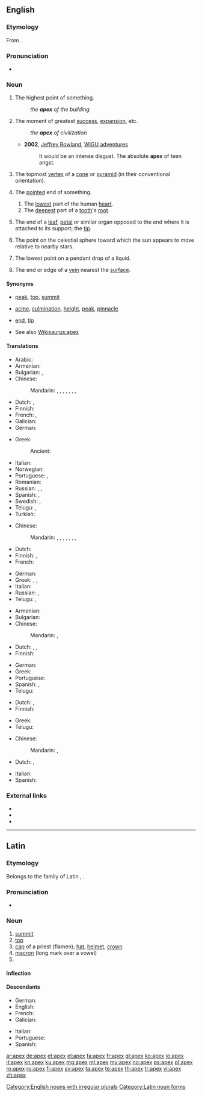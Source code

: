 {{also|Apex|APEX|ápex}}
==English==
{{wikipedia|dab=apex|lang=en}}

===Etymology===
From {{etyl|la|en}} {{term|lang=la|apex||point, tip, summit}}.

===Pronunciation===
* {{a|UK|US}} {{IPA|/ˈeɪ.pɛks/}}

===Noun===
{{en-noun|apices|apexes}}

# The highest point of something.
#: ''the '''apex''' of the building''
# {{context|figuratively|lang=en}} The moment of greatest [[success]], [[expansion]], etc.
#: ''the '''apex''' of civilization''
#* '''2002''', [[w:Jeffrey Rowland|Jeffrey Rowland]], [http://jjrowland.com/wigu/20020327.html WIGU adventures]
#*: It would be an intense disgust.  The absolute '''apex''' of teen angst.
# {{context|geometry|lang=en}} The topmost [[vertex]] of a [[cone]] or [[pyramid]] (in their conventional orientation).
# {{context|chiefly|anatomy|lang=en}} The [[pointed]] end of something.
## The [[low]]est part of the human [[heart]].
## The [[deep]]est part of a [[tooth]]'s [[root]].
# {{context|botany|lang=en}} The end of a [[leaf]], [[petal]] or similar organ opposed to the end where it is attached to its support; the [[tip]].
# {{context|astronomy|lang=en}} The point on the celestial sphere toward which the sun appears to move relative to nearby stars.
# {{context|physics|lang=en}} The lowest point on a pendant drop of a liquid.
# {{context|mining|US|lang=en}} The end or edge of a [[vein]] nearest the [[surface]].<!--Webster 1913-->

====Synonyms====
* {{sense|highest point}} [[peak]], [[top]], [[summit]]
* {{sense|moment of greatest success, expansion, etc}} [[acme]], [[culmination]], [[height]], [[peak]], [[pinnacle]]
* {{sense|pointed end}} [[end]], [[tip]]
* See also [[Wikisaurus:apex]]

====Translations====
{{trans-top|highest point}}
* Arabic: {{t|ar|ذروة}}
* Armenian: {{t|hy|գագաթ|tr=gagat’}}
* Bulgarian: {{t+|bg|връх}},  {{t|bg|връхна точка}}
* Chinese:
*: Mandarin: {{t+|cmn|頂|sc=Hani}}, {{t+|cmn|顶|tr=dǐng|sc=Hani}}, {{t+|cmn|尖|tr=jiān|sc=Hani}}, {{t|cmn|頂點|sc=Hani}}, {{t+|cmn|顶点|tr=dǐngdiǎn|sc=Hani}}, {{t+|cmn|頂端|sc=Hani}}, {{t+|cmn|顶端|tr=dǐngduān|sc=Hani}}, {{t+|cmn|尖端|tr=jiānduān|sc=Hani}}
* Dutch: {{t+|nl|top|m}}, {{t+|nl|spits|c}}
* Finnish: {{t+|fi|huippu}}
* French: {{t+|fr|apex|m}}, {{t+|fr|sommet|m}}
* Galician: {{t|gl|ápice|f}}
* German: {{t+|de|Gipfel|m}}
{{trans-mid}}
* Greek: {{t+|el|κορυφή|f|tr=korifí}}
*: Ancient: {{t|grc|ἄκρον|n|tr=ákron|sc=polytonic}}
* Italian: {{t+|it|apice}}
* Norwegian: {{t+|no|topp}}
* Portuguese: {{t+|pt|topo}}, {{t+|pt|cume}}
* Romanian: {{t+|ro|culme}}
* Russian: {{t+|ru|вершина|f|tr=veršína|sc=Cyrl}}, {{t+|ru|пик|m|tr=pik|sc=Cyrl}}, {{t|ru|высшая точка|f|tr=výsšaja tóčka|sc=Cyrl}}
* Spanish: {{t+|es|ápice|m}}, {{t+|es|cima|f}}
* Swedish: {{t+|sv|topp|c}}, {{t+|sv|spets|c}}
* Telugu: {{t|te|అత్యున్నత|tr=atyunnata}}, {{t|te|సర్వోన్నత|tr=sarvOnnata}}
* Turkish: {{t+|tr|zirve}}
{{trans-bottom}}

{{trans-top|moment of greatest success, expansion, etc}}
* Chinese:
*: Mandarin: {{t+|cmn|巔峰|sc=Hani}}, {{t|cmn|巅峰|tr=diānfēng|sc=Hani}}, {{t+|cmn|極致|sc=Hani}}, {{t+|cmn|极致|tr=jízhì|sc=Hani}}, {{t|cmn|極點|sc=Hani}}, {{t+|cmn|极点|tr=jídiǎn|sc=Hani}}, {{t|cmn|絕頂|sc=Hani}}, {{t+|cmn|绝顶|tr=juédǐng|sc=Hani}}
* Dutch: {{t+|nl|top|m}}
* Finnish: {{t+|fi|huippu}}, {{t|fi|huipentuma}}
* French: {{t+|fr|apogée|f}}
{{trans-mid}}
* German: {{t+|de|Gipfel|m}}
* Greek: {{t+|el|κορυφή|f|tr=korifí}},  {{t+|el|απόγειο|n|tr=apóyio}},  {{t+|el|αποκορύφωμα|n|tr=apokorífoma}}
* Italian: {{t+|it|apice|m}}
* Russian: {{t+|ru|вершина|f|tr=veršína|sc=Cyrl}}, {{t+|ru|пик|m|tr=pik|sc=Cyrl}}
* Telugu: {{t|te|సర్వోత్కృష్ట|tr=sarvOtkRshTa}}, {{t|te|ఉచ్ఛ|tr=uccha}}
{{trans-bottom}}

{{trans-top|in geometry: topmost vertex of a cone or pyramid}}
* Armenian: {{t|hy|գագաթ|tr=gagatʿ}}
* Bulgarian: {{t+|bg|връх}}
* Chinese:
*: Mandarin: {{t|cmn|頂點|sc=Hani}}, {{t+|cmn|顶点|tr=dǐngdiǎn|sc=Hani}}
* Dutch: {{t+|nl|top|m}}, {{t+|nl|spits|c}}, {{t+|nl|punt|m}}
* Finnish: {{t+|fi|huippu}}
{{trans-mid}}
* German: {{t+|de|Spitze|m}}
* Greek: {{t+|el|κορυφή|f|tr=korifí}}
* Portuguese: {{t+|pt|topo}}
* Spanish: {{t+|es|ápice|m}}, {{t+|es|cúspide|f}}
* Telugu: {{t+|te|శీర్షము|tr=Seershamu}}
{{trans-bottom}}

{{trans-top|pointed end}}
* Dutch: {{t+|nl|spits|c}}, {{t+|nl|punt|m}}
* Finnish: {{t+|fi|huippu}}
{{trans-mid}}
* Greek: {{t+|el|κορυφή|f|tr=korifí}}
* Telugu: {{t+|te|కొన|tr=kona}}
{{trans-bottom}}

{{trans-top|botany: end of leaf}}
* Chinese:
*: Mandarin: {{t|cmn|葉尖|sc=Hani}}, {{t+|cmn|叶尖|tr=yèjiān|sc=Hani}}
* Dutch: {{t+|nl|spits|c}}, {{t+|nl|punt|m}}
{{trans-mid}}
* Italian: {{t+|it|apice|m}}
* Spanish: {{t+|es|ápice}}
{{trans-bottom}}

===External links===
* {{R:Webster 1913}}
* {{R:Century 1911}}
* {{R:OneLook}}

[[Category:English nouns with irregular plurals]]

----

==Latin==
{{wikipedia|lang=la}}

===Etymology===
Belongs to the family of Latin {{term|apere|lang=la}}, {{term/t|la|apō}}.

===Pronunciation===
* {{a|Classical}} {{IPA|/ˈa.peks/|lang=la}}

===Noun===
{{la-noun|apex|apicis|apicis|m|third}}

# [[summit]]
# [[top]]
# [[cap]] of a priest (flamen); [[hat]], [[helmet]], [[crown]]
# [[macron]] (long mark over a vowel)
# {{inflection of|apex||voc|s|lang=la}}

====Inflection====
{{la-decl-3rd|apex|apic}}

====Descendants====
{{top2}}
* German: {{l/de|Apex}}
* English: {{l/en|apex}}
* French: {{l/fr|apex}}
* Galician: {{l|gl|ápice}}
{{mid2}}
* Italian: {{l|it|apice}}
* Portuguese: {{l/es|ápice}}
* Spanish: {{l/es|ápice}}
{{bottom}}

[[Category:Latin noun forms]]

[[ar:apex]]
[[de:apex]]
[[et:apex]]
[[el:apex]]
[[fa:apex]]
[[fr:apex]]
[[gl:apex]]
[[ko:apex]]
[[io:apex]]
[[it:apex]]
[[kn:apex]]
[[ku:apex]]
[[mg:apex]]
[[ml:apex]]
[[my:apex]]
[[no:apex]]
[[ps:apex]]
[[pl:apex]]
[[ro:apex]]
[[ru:apex]]
[[fi:apex]]
[[sv:apex]]
[[ta:apex]]
[[te:apex]]
[[th:apex]]
[[tr:apex]]
[[vi:apex]]
[[zh:apex]]